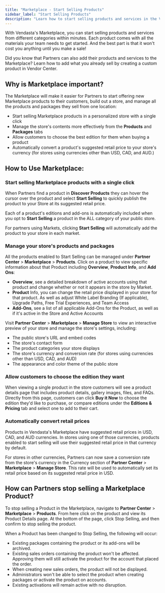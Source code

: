 ```yaml
---
title: "Marketplace - Start Selling Products"
sidebar_label: "Start Selling Products"
description: "Learn how to start selling products and services in the Vendasta Marketplace"
---
```


With Vendasta's Marketplace, you can start selling products and services from different categories within minutes. Each product comes with all the materials your team needs to get started. And the best part is that it won't cost you anything until you make a sale!

Did you know that Partners can also add their products and services to the Marketplace? Learn how to add what you already sell by creating a custom product in Vendor Center.

## Why is Marketplace important?

The Marketplace will make it easier for Partners to start offering new Marketplace products to their customers, build out a store, and manage all the products and packages they sell from one location:

- Start selling Marketplace products in a personalized store with a single click
- Manage the store's contents more effectively from the **Products** and **Packages** tabs
- Allow customers to choose the best edition for them when buying a product
- Automatically convert a product's suggested retail price to your store's currency (for stores using currencies other than USD, CAD, and AUD.)

## How to Use Marketplace:

### Start selling Marketplace products with a single click

When Partners find a product in **Discover Products** they can hover the cursor over the product and select **Start Selling** to quickly publish the product to your Store at its suggested retail price.

Each of a product's editions and add-ons is automatically included when you opt to **Start Selling** a product in the ALL category of your public store.

For partners using Markets, clicking **Start Selling** will automatically add the product to your store in each market.

### Manage your store's products and packages

All the products enabled to Start Selling can be managed under **Partner Center** > **Marketplace** > **Products**. Click on a product to view specific information about that Product including **Overview**, **Product Info**, and **Add Ons**:  

- **Overview**, see a detailed breakdown of active accounts using that product and change whether or not it appears in the store by Market. 
- **Product** Info, you can change the retail price displayed in your store for that product. As well as adjust White Label Branding (If applicable), Upgrade Paths, Free Trial Experiences, and Team Access
- **Add-Ons**, see a list of all applicable Add-Ons for the Product, as well as if it's active in the Store and Active Accounts

Visit **Partner Center** > **Marketplace** > **Manage Store** to view an interactive preview of your store and manage the store's settings, including: 

- The public store's URL and embed codes
- The store's contact form
- The product categories your store displays
- The store's currency and conversion rate (for stores using currencies other than USD, CAD, and AUD)
- The appearance and color theme of the public store

### Allow customers to choose the edition they want

When viewing a single product in the store customers will see a product details page that includes product details, gallery images, files, and FAQs. Directly from this page, customers can click **Buy it Now** to choose the edition they'd like to purchase, or compare editions under the **Editions & Pricing** tab and select one to add to their cart. 

### Automatically convert retail prices

Products in Vendasta's Marketplace have suggested retail prices in USD, CAD, and AUD currencies. In stores using one of those currencies, products enabled to start selling will use their suggested retail price in that currency by default. 

For stores in other currencies, Partners can now save a conversion rate from the store's currency in the Currency section of **Partner Center** > **Marketplace** > **Manage Store**. This rate will be used to automatically set its retail price based on its suggested retail price in USD.

## How can Partners stop selling a Marketplace Product?

To stop selling a Product in the Marketplace, navigate to **Partner Center** > **Marketplace** > **Products**. From here click on the product and view its Product Details page. At the bottom of the page, click Stop Selling, and then confirm to stop selling the product. 

When a Product has been changed to Stop Selling, the following will occur: 

- Existing packages containing the product or its add-ons will be archived.
- Existing sales orders containing the product won't be affected. Approving them will still activate the product for the account that placed the order.
- When creating new sales orders, the product will not be displayed.
- Administrators won't be able to select the product when creating packages or activate the product on accounts.
- Existing activations will remain active with no disruption.